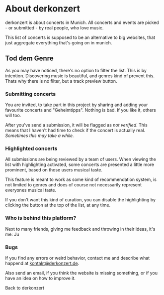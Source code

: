 

# About derkonzert

derkonzert is about concerts in Munich. All concerts and events are picked - or submitted - by real people,
who love music.

This list of concerts is supposed to be an alternative to big websites, that just aggregate everything that's going on
in munich.

## Tod dem Genre

As you may have noticed, there's no option to filter the list. This is by intention. Discovering music is beautiful,
and genres kind of prevent this. Thats why there is no filter, but a track preview button.

### Submitting concerts

You are invited, to take part in this project by sharing and adding your favourite concerts and "Geheimtipps".
Nothing is bad. If you like it, others will too.

After you've send a submission, it will be flagged as _not verified_. This means that I haven't had time to check if the concert is actually real.
_Sometimes this may take a while._

### Highlighted concerts

All submissions are being reviewed by a team of users. When viewing the list with highlighting activated,
some concerts are presented a little more prominent, based on those users musical taste.

This feature is meant to work as some kind of recommendation system, is not limited to genres and does of course
not necessarily represent everyones musical taste.

If you don't want this kind of curation, you can disable the highlighting
by clicking the button at the top of the list, at any time.

### Who is behind this platform?

Next to many friends, giving me feedback and throwing in their ideas, it's me: <Link href="http://ju.am">Ju</Link>

### Bugs

If you find any errors or weird behavior, contact me and describe what happend at <Link href="mailto:kontakt@derkonzert.de">kontakt@derkonzert.de</Link>.

Also send an email, if you think the website is missing something, or if you have an idea on how to improve it.

<VeryFancyLink href="/">Back to derkonzert</VeryFancyLink>
